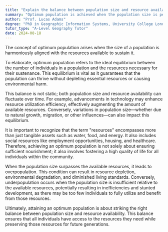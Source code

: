 ```yaml
---
title: "Explain the balance between population size and resource availability in optimum population"
summary: "Optimum population is achieved when the population size is perfectly balanced with the available resources."
author: "Prof. Lucas Adams"
degree: "PhD in Geographic Information Systems, University College London"
tutor_type: "A-Level Geography Tutor"
date: 2024-08-18
---
```


The concept of optimum population arises when the size of a population is harmoniously aligned with the resources available to sustain it.

To elaborate, optimum population refers to the ideal equilibrium between the number of individuals in a population and the resources necessary for their sustenance. This equilibrium is vital as it guarantees that the population can thrive without depleting essential resources or causing environmental harm.

This balance is not static; both population size and resource availability can fluctuate over time. For example, advancements in technology may enhance resource utilization efficiency, effectively augmenting the amount of available resources. Conversely, variations in population size—whether due to natural growth, migration, or other influences—can also impact this equilibrium.

It is important to recognize that the term "resources" encompasses more than just tangible assets such as water, food, and energy. It also includes social resources like employment opportunities, housing, and healthcare. Therefore, achieving an optimum population is not solely about ensuring sufficient nourishment; it also involves fostering a high quality of life for all individuals within the community.

When the population size surpasses the available resources, it leads to overpopulation. This condition can result in resource depletion, environmental degradation, and diminished living standards. Conversely, underpopulation occurs when the population size is insufficient relative to the available resources, potentially resulting in inefficiencies and stunted development, as there may be too few individuals to fully utilize and benefit from those resources.

Ultimately, attaining an optimum population is about striking the right balance between population size and resource availability. This balance ensures that all individuals have access to the resources they need while preserving those resources for future generations.
    